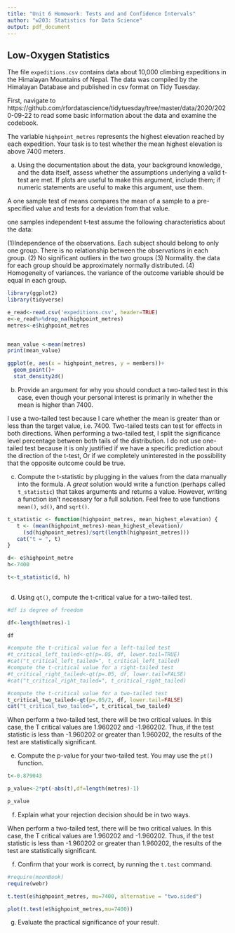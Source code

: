 ```yaml
---
title: "Unit 6 Homework: Tests and and Confidence Intervals"
author: "w203: Statistics for Data Science"
output: pdf_document
---
```


\newcommand{\E}{\text{E}}
\newcommand{\V}{\text{V}}
\newcommand{\R}{\mathbb{R}}
\newcommand{\Cov}{\mathbb{\text{Cov}}}




## Low-Oxygen Statistics

The file `expeditions.csv` contains data about 10,000 climbing expeditions in the Himalayan Mountains of Nepal.  The data was compiled by the Himalayan Database and published in csv format on Tidy Tuesday.

First, navigate to https://github.com/rfordatascience/tidytuesday/tree/master/data/2020/2020-09-22 to read some basic information about the data and examine the codebook.

The variable `highpoint_metres` represents the highest elevation reached by each expedition.  Your task is to test whether the mean highest elevation is above 7400 meters.

a. Using the documentation about the data, your background knowledge, and the data itself, assess whether the assumptions underlying a valid t-test are met. If plots are useful to make this argument, include them; if numeric statements are useful to make this argument, use them.  



A one sample test of means compares the mean of a sample to a pre-specified value and tests for a deviation from that value. 
 

one samples independent t-test assume the following characteristics about the data:

(1)Independence of the observations. Each subject should belong to only one group. There is no relationship between the observations in each group.
(2) No significant outliers in the two groups
(3) Normality. the data for each group should be approximately normally distributed.
(4) Homogeneity of variances. the variance of the outcome variable should be equal in each group. 









```r

library(ggplot2)
library(tidyverse)

e_read<-read.csv('expeditions.csv', header=TRUE)
e<-e_read%>%drop_na(highpoint_metres)
metres<-e$highpoint_metres


mean_value <-mean(metres)
print(mean_value)

ggplot(e, aes(x = highpoint_metres, y = members))+
  geom_point()+
  stat_density2d()

```


b. Provide an argument for why you should conduct a two-tailed test in this case, even though your personal interest is primarily in whether the mean is higher than 7400.

I use a two-tailed test because I care whether the mean is greater than or less than the target value, i.e. 7400. Two-tailed tests can test for effects in both directions. When performing a two-tailed test, I split the significance level percentage between both tails of the distribution.
I do not use one-tailed test because it is only justified if we have a specific prediction about the direction of the t-test,  Or if we completely uninterested in the possibility that the opposite outcome could be true.



c. Compute the t-statistic by plugging in the values from the data manually into the formula. A _great_ solution would write a function (perhaps called `t_statistic`) that takes arguments and returns a value. However, writing a function isn't necessary for a full solution. Feel free to use functions `mean()`, `sd()`, and `sqrt()`.


```r
t_statistic <- function(highpoint_metres, mean_highest_elevation) {
   t <- (mean(highpoint_metres)-mean_highest_elevation)/
     (sd(highpoint_metres)/sqrt(length(highpoint_metres)))
   cat("t = ", t)
}

d<- e$highpoint_metre
h<-7400

t<-t_statistic(d, h)
 
```



d. Using `qt()`, compute the t-critical value for a two-tailed test.

```r
#df is degree of freedom

df<-length(metres)-1

df

#compute the t-critical value for a left-tailed test
#t_critical_left_tailed<-qt(p=.05, df, lower.tail=TRUE)
#cat("t_critical_left_tailed=", t_critical_left_tailed)
#compute the t-critical value for a right-tailed test
#t_critical_right_tailed<-qt(p=.05, df, lower.tail=FALSE)
#cat("t_critical_right_tailed=", t_critical_right_tailed)

#compute the t-critical value for a two-tailed test
t_critical_two_tailed<-qt(p=.05/2, df, lower.tail=FALSE)
cat("t_critical_two_tailed=", t_critical_two_tailed)


```
When perform a two-tailed test, there will be two critical values. In this case, the T critical values are 1.960202 and -1.960202. Thus, if the test statistic is less than -1.960202 or greater than 1.960202, the results of the test are statistically significant.




e. Compute the p-value for your two-tailed test.  You may use the `pt()` function.

```r
t<-0.879043

p_value<-2*pt(-abs(t),df=length(metres)-1)

p_value

```

f. Explain what your rejection decision should be in two ways.


When perform a two-tailed test, there will be two critical values. In this case, the T critical values are 1.960202 and -1.960202. Thus, if the test statistic is less than -1.960202 or greater than 1.960202, the results of the test are statistically significant.


f. Confirm that your work is correct, by running the `t.test` command.


```r
#require(moonBook)
require(webr)

t.test(e$highpoint_metres, mu=7400, alternative = "two.sided") 

plot(t.test(e$highpoint_metres,mu=7400))

```

g. Evaluate the practical significance of your result.

